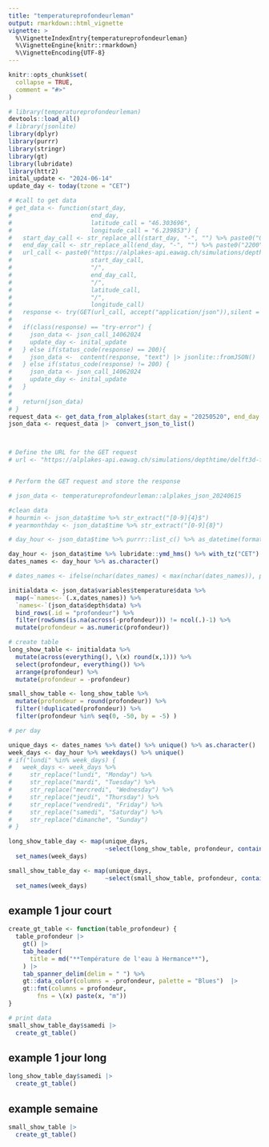 ```yaml
---
title: "temperatureprofondeurleman"
output: rmarkdown::html_vignette
vignette: >
  %\VignetteIndexEntry{temperatureprofondeurleman}
  %\VignetteEngine{knitr::rmarkdown}
  %\VignetteEncoding{UTF-8}
---
```


```r
knitr::opts_chunk$set(
  collapse = TRUE,
  comment = "#>"
)
```

```r
# library(temperatureprofondeurleman)
devtools::load_all()
# library(jsonlite)
library(dplyr)
library(purrr)
library(stringr)
library(gt)
library(lubridate)
library(httr2)
inital_update <- "2024-06-14"
update_day <- today(tzone = "CET")
```

```r
# #call to get data
# get_data <- function(start_day, 
#                      end_day,
#                      latitude_call = "46.303696", 
#                      longitude_call = "6.239853") {
#   start_day_call <- str_replace_all(start_day, "-", "") %>% paste0("0100")
#   end_day_call <- str_replace_all(end_day, "-", "") %>% paste0("2200")
#   url_call <- paste0("https://alplakes-api.eawag.ch/simulations/depthtime/delft3d-flow/geneva/",
#                      start_day_call,
#                      "/",
#                      end_day_call,
#                      "/",
#                      latitude_call,
#                      "/",
#                      longitude_call)
#   response <- try(GET(url_call, accept("application/json")),silent = T)
# 
#   if(class(response) == "try-error") {
#     json_data <- json_call_14062024
#     update_day <- inital_update
#   } else if(status_code(response) == 200){
#     json_data <-  content(response, "text") |> jsonlite::fromJSON()
#   } else if(status_code(response) != 200) {
#     json_data <- json_call_14062024
#     update_day <- inital_update
#   }
# 
#   return(json_data)
# }
request_data <- get_data_from_alplakes(start_day = "20250520", end_day = "20250524")
json_data <- request_data |>  convert_json_to_list()



# Define the URL for the GET request
# url <- "https://alplakes-api.eawag.ch/simulations/depthtime/delft3d-flow/geneva/202406090000/202406152300/46.303696/6.239853"


# Perform the GET request and store the response
```
```r
# json_data <- temperatureprofondeurleman::alplakes_json_20240615

```


```r
#clean data
# hourmin <- json_data$time %>% str_extract("[0-9]{4}$")
# yearmonthday <- json_data$time %>% str_extract("[0-9]{8}")

# day_hour <- json_data$time %>% purrr::list_c() %>% as_datetime(format = "%Y%m%d%H%M", tz = "CET")

day_hour <- json_data$time %>% lubridate::ymd_hms() %>% with_tz("CET")
dates_names <- day_hour %>% as.character()

# dates_names <- ifelse(nchar(dates_names) < max(nchar(dates_names)), paste(dates_names, "00:00"), dates_names)

initialdata <- json_data$variables$temperature$data %>% 
  map(~`names<-`(.x,dates_names)) %>% 
  `names<-`(json_data$depth$data) %>%
  bind_rows(.id = "profondeur") %>%
  filter(rowSums(is.na(across(-profondeur))) != ncol(.)-1) %>% 
  mutate(profondeur = as.numeric(profondeur))
```


```r
# create table
long_show_table <- initialdata %>%
  mutate(across(everything(), \(x) round(x,1))) %>%
  select(profondeur, everything()) %>%
  arrange(profondeur) %>%
  mutate(profondeur = -profondeur)

small_show_table <- long_show_table %>%
  mutate(profondeur = round(profondeur)) %>%
  filter(!duplicated(profondeur)) %>%
  filter(profondeur %in% seq(0, -50, by = -5) )

# per day

unique_days <- dates_names %>% date() %>% unique() %>% as.character()
week_days <- day_hour %>% weekdays() %>% unique()
# if("lundi" %in% week_days) {
#   week_days <- week_days %>%
#     str_replace("lundi", "Monday") %>%
#     str_replace("mardi", "Tuesday") %>%
#     str_replace("mercredi", "Wednesday") %>%
#     str_replace("jeudi", "Thursday") %>%
#     str_replace("vendredi", "Friday") %>%
#     str_replace("samedi", "Saturday") %>%
#     str_replace("dimanche", "Sunday")
# }

long_show_table_day <- map(unique_days,
                           ~select(long_show_table, profondeur, contains(.x))) %>%
  set_names(week_days)

small_show_table_day <- map(unique_days,
                           ~select(small_show_table, profondeur, contains(.x))) %>%
  set_names(week_days)

```
## example 1 jour court
```r
create_gt_table <- function(table_profondeur) {
  table_profondeur |>
    gt() |>
    tab_header(
      title = md("**Température de l'eau à Hermance**"),
    ) |>
    tab_spanner_delim(delim = " ") %>%
    gt::data_color(columns = -profondeur, palette = "Blues")  |>
    gt::fmt(columns = profondeur,
        fns = \(x) paste(x, "m"))
}

```

```r
# print data
small_show_table_day$samedi |>
  create_gt_table()
```

## example 1 jour long
```r
long_show_table_day$samedi |>
  create_gt_table()
```

## example semaine
```r
small_show_table |>
  create_gt_table()
```

